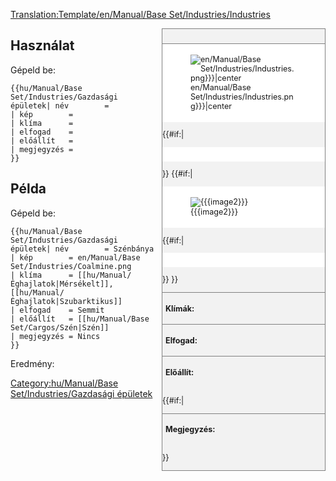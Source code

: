 <noinclude>[[Translation:Template/en/Manual/Base Set/Industries/Industries]]</noinclude><!--
This is a Template for Industries. '''DO NOT EDIT THIS PAGE''', edit the specific article instead.
Ez az Iparok/Hu sablonja. '''NE SZERKESZD EZT A CIKKET''', szerkeszd a specifikus cikket inkább.
--><!--
--><div style="float:right; width:260px; font-size:90%; border:1px solid gray; background-color:#f2f2f2; margin-left:10px; margin-bottom:10px">
<div style="text-align:center; border-bottom:1px solid gray; padding:5px"><strong>{{{név}}}</strong></div>
<div style="background-color:white; padding:5px">[[File:{{{kép|en/Manual/Base Set/Industries/Industries.png}}}|center]]</div>
{{#if:{{{caption|}}}|<div style="text-align:center; background-color:white; padding:5px">{{{caption}}}</div>}}
{{#if:{{{image2|}}}|<div style="background-color:white; padding:5px">[[File:{{{image2}}}|center]]</div>
{{#if:{{{caption2|}}}|<div style="text-align:center; background-color:white; padding:5px">{{{caption2}}}</div>}}
}}<div style="border-top:1px solid gray; padding:5px"><strong>Klímák:</strong> {{{klíma}}}</div>
<div style="border-top:1px solid gray; padding:5px"><strong>Elfogad:</strong> {{{elfogad}}}</div>
<div style="border-top:1px solid gray; padding:5px"><strong>Előállít:</strong> {{{előállít}}}</div>
{{#if:{{{megjegyzés|}}}|<div style="border-top:1px solid gray; padding:5px"><strong>Megjegyzés:</strong> {{{megjegyzés|nincs}}}</div>}}
</div><noinclude>

{{en/-}}
==Használat==
Gépeld be:
<pre>{{hu/Manual/Base Set/Industries/Gazdasági épületek| név        =
| kép        =
| klíma      =
| elfogad    =
| előállít   =
| megjegyzés =
}}</pre>

==Példa==
Gépeld be:
<pre>{{hu/Manual/Base Set/Industries/Gazdasági épületek| név        = Szénbánya
| kép        = en/Manual/Base Set/Industries/Coalmine.png
| klíma      = [[hu/Manual/Éghajlatok|Mérsékelt]], [[hu/Manual/Éghajlatok|Szubarktikus]]
| elfogad    = Semmit
| előállít   = [[hu/Manual/Base Set/Cargos/Szén|Szén]]
| megjegyzés = Nincs
}}</pre>
Eredmény:
{{hu/Manual/Base Set/Industries/Gazdasági épületek| név        = Szénbánya
| kép        = Coalmine.png
| klíma      = [[hu/Manual/Éghajlatok|Mérsékelt]], [[hu/Manual/Éghajlatok|Szubarktikus]]
| elfogad    = Semmit
| előállít   = [[hu/Manual/Base Set/Cargos/Szén|Szén]]
| megjegyzés = Nincs}}

</noinclude><includeonly>
[[Category:hu/Manual/Base Set/Industries/Gazdasági épületek]]</includeonly>